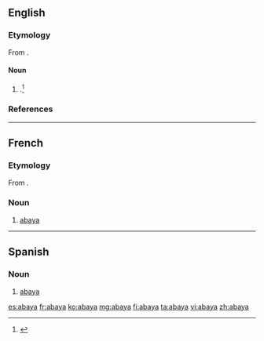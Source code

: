 ==English==
{{wikipedia}}

===Etymology===
From {{etyl|ar}} {{term|عباية|sc=Arab}}.

====Noun====
{{rfc-level|Noun at L4+ not in L3 Ety section|lang=en}}
{{en-noun}}

# {{alternate form of|aba}}.<ref>{{reference-book | last =| first = | authorlink =  | coauthors =  | editor =Gove, Philip Babcock    | others =  | title = Webster's Third International Dictionary of the English Language Unabridged | origdate =  | origyear = 1909 | origmonth =  | url =  | format =  | accessdate =  | accessyear =  | accessmonth =  | edition =  | date =  | year =1976  | month =  | publisher =G. & C. Merriam Co.  | location = Springfield, MA | language =  | id =  | doi = | isbn =0-87779-101-5 | lccn = | ol = | pages =  | chapter =  | chapterurl =  | quote =}}</ref>

===References===
<references/>

----

==French==

===Etymology===
From {{etyl|ar|fr}} {{term|عباية|sc=Arab}}.

===Noun===
{{fr-noun|f}}

# [[#English|abaya]]

----

==Spanish==

===Noun===
{{es-noun|f}}

# [[#English|abaya]]

[[es:abaya]]
[[fr:abaya]]
[[ko:abaya]]
[[mg:abaya]]
[[fi:abaya]]
[[ta:abaya]]
[[vi:abaya]]
[[zh:abaya]]